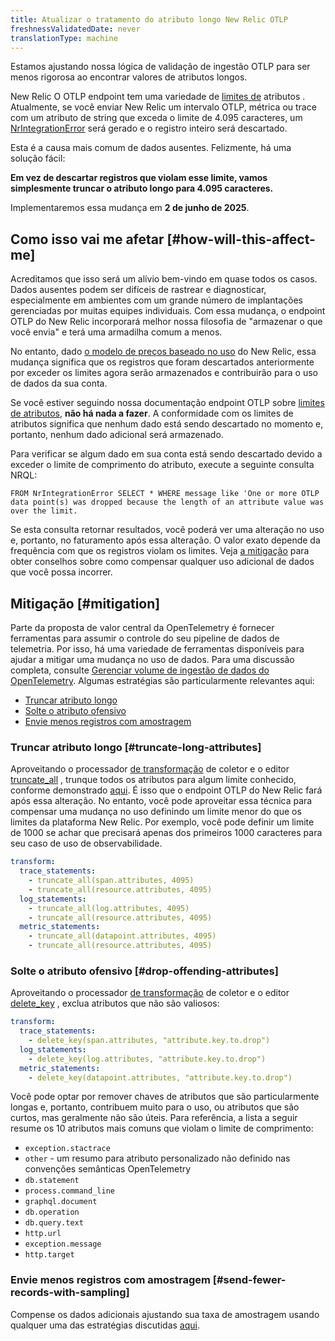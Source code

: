 ```yaml
---
title: Atualizar o tratamento do atributo longo New Relic OTLP
freshnessValidatedDate: never
translationType: machine
---
```


Estamos ajustando nossa lógica de validação de ingestão OTLP para ser menos rigorosa ao encontrar valores de atributos longos.

New Relic O OTLP endpoint tem uma variedade de [limites de](/docs/opentelemetry/best-practices/opentelemetry-otlp/#attribute-limits) atributos . Atualmente, se você enviar New Relic um intervalo OTLP, métrica ou trace com um atributo de string que exceda o limite de 4.095 caracteres, um [NrIntegrationError](https://docs.newrelic.com/docs/data-apis/manage-data/nrintegrationerror/) será gerado e o registro inteiro será descartado.

Esta é a causa mais comum de dados ausentes. Felizmente, há uma solução fácil:

**Em vez de descartar registros que violam esse limite, vamos simplesmente truncar o atributo longo para 4.095 caracteres.**

Implementaremos essa mudança em **2 de junho de 2025**.

## Como isso vai me afetar [#how-will-this-affect-me]

Acreditamos que isso será um alívio bem-vindo em quase todos os casos. Dados ausentes podem ser difíceis de rastrear e diagnosticar, especialmente em ambientes com um grande número de implantações gerenciadas por muitas equipes individuais. Com essa mudança, o endpoint OTLP do New Relic incorporará melhor nossa filosofia de &quot;armazenar o que você envia&quot; e terá uma armadilha comum a menos.

No entanto, dado [o modelo de preços baseado no uso](https://newrelic.com/pricing) do New Relic, essa mudança significa que os registros que foram descartados anteriormente por exceder os limites agora serão armazenados e contribuirão para o uso de dados da sua conta.

Se você estiver seguindo nossa documentação endpoint OTLP sobre [limites de atributos](/docs/opentelemetry/best-practices/opentelemetry-otlp/#attribute-limits), **não há nada a fazer**. A conformidade com os limites de atributos significa que nenhum dado está sendo descartado no momento e, portanto, nenhum dado adicional será armazenado.

Para verificar se algum dado em sua conta está sendo descartado devido a exceder o limite de comprimento do atributo, execute a seguinte consulta NRQL:

```
FROM NrIntegrationError SELECT * WHERE message like 'One or more OTLP data point(s) was dropped because the length of an attribute value was over the limit.
```

Se esta consulta retornar resultados, você poderá ver uma alteração no uso e, portanto, no faturamento após essa alteração. O valor exato depende da frequência com que os registros violam os limites. Veja [a mitigação](#mitigation) para obter conselhos sobre como compensar qualquer uso adicional de dados que você possa incorrer.

## Mitigação [#mitigation]

Parte da proposta de valor central da OpenTelemetry é fornecer ferramentas para assumir o controle do seu pipeline de dados de telemetria. Por isso, há uma variedade de ferramentas disponíveis para ajudar a mitigar uma mudança no uso de dados. Para uma discussão completa, consulte [Gerenciar volume de ingestão de dados do OpenTelemetry](/docs/opentelemetry/best-practices/opentelemetry-manage-data-ingest-volume/). Algumas estratégias são particularmente relevantes aqui:

* [Truncar atributo longo](#truncate-long-attributes)
* [Solte o atributo ofensivo](#drop-offending-attributes)
* [Envie menos registros com amostragem](#send-fewer-records-with-sampling)

### Truncar atributo longo [#truncate-long-attributes]

Aproveitando o processador [de transformação](https://github.com/open-telemetry/opentelemetry-collector-contrib/tree/main/processor/transformprocessor) de coletor e o editor [truncate\_all](https://github.com/open-telemetry/opentelemetry-collector-contrib/tree/main/pkg/ottl/ottlfuncs#truncate_all) , trunque todos os atributos para algum limite conhecido, conforme demonstrado [aqui](https://github.com/newrelic/newrelic-opentelemetry-examples/blob/036108c49b20f0e05ca80366a488d60cd02c5e1d/other-examples/collector/nr-config/otel-config.yaml#L14-L24). É isso que o endpoint OTLP do New Relic fará após essa alteração. No entanto, você pode aproveitar essa técnica para compensar uma mudança no uso definindo um limite menor do que os limites da plataforma New Relic. Por exemplo, você pode definir um limite de 1000 se achar que precisará apenas dos primeiros 1000 caracteres para seu caso de uso de observabilidade.

```yaml
transform:
  trace_statements:
    - truncate_all(span.attributes, 4095)
    - truncate_all(resource.attributes, 4095)
  log_statements:
    - truncate_all(log.attributes, 4095)
    - truncate_all(resource.attributes, 4095)
  metric_statements:
    - truncate_all(datapoint.attributes, 4095)
    - truncate_all(resource.attributes, 4095)
```

### Solte o atributo ofensivo [#drop-offending-attributes]

Aproveitando o processador [de transformação](https://github.com/open-telemetry/opentelemetry-collector-contrib/tree/main/processor/transformprocessor) de coletor e o editor [delete\_key](https://github.com/open-telemetry/opentelemetry-collector-contrib/tree/main/pkg/ottl/ottlfuncs#delete_key) , exclua atributos que não são valiosos:

```yaml
transform:
  trace_statements:
    - delete_key(span.attributes, "attribute.key.to.drop")
  log_statements:
    - delete_key(log.attributes, "attribute.key.to.drop")
  metric_statements:
    - delete_key(datapoint.attributes, "attribute.key.to.drop")
```

Você pode optar por remover chaves de atributos que são particularmente longas e, portanto, contribuem muito para o uso, ou atributos que são curtos, mas geralmente não são úteis. Para referência, a lista a seguir resume os 10 atributos mais comuns que violam o limite de comprimento:

* `exception.stactrace`
* `other` - um resumo para atributo personalizado não definido nas convenções semânticas OpenTelemetry
* `db.statement`
* `process.command_line`
* `graphql.document`
* `db.operation`
* `db.query.text`
* `http.url`
* `exception.message`
* `http.target`

### Envie menos registros com amostragem [#send-fewer-records-with-sampling]

Compense os dados adicionais ajustando sua taxa de amostragem usando qualquer uma das estratégias discutidas [aqui](/docs/opentelemetry/best-practices/opentelemetry-manage-data-ingest-volume/#concept-sampling).